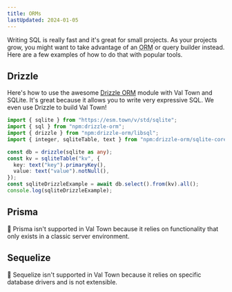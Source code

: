```yaml
---
title: ORMs
lastUpdated: 2024-01-05
---
```


Writing SQL is really fast and it's great for small projects. As your projects
grow, you might want to take advantage of an <abbr title="Object relational mapping">ORM</abbr> or query builder instead. Here
are a few examples of how to do that with popular tools.

## Drizzle

Here's how to use the awesome [Drizzle ORM](https://orm.drizzle.team/)
module with Val Town and SQLite. It's great because it allows you to write
very expressive SQL. We even use Drizzle to build Val Town!

```ts title="Example" val
import { sqlite } from "https://esm.town/v/std/sqlite";
import { sql } from "npm:drizzle-orm";
import { drizzle } from "npm:drizzle-orm/libsql";
import { integer, sqliteTable, text } from "npm:drizzle-orm/sqlite-core";

const db = drizzle(sqlite as any);
const kv = sqliteTable("kv", {
  key: text("key").primaryKey(),
  value: text("value").notNull(),
});
const sqliteDrizzleExample = await db.select().from(kv).all();
console.log(sqliteDrizzleExample);
```

## Prisma

🚫 Prisma isn't supported in Val Town because it relies on functionality that
only exists in a classic server environment.

## Sequelize

🚫 Sequelize isn't supported in Val Town because it relies on specific database
drivers and is not extensible.
